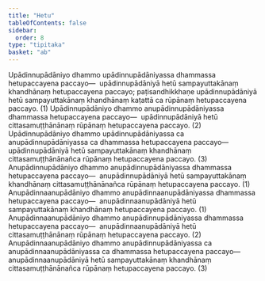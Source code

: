 ```yaml
---
title: "Hetu"
tableOfContents: false
sidebar:
  order: 8
type: "tipitaka"
basket: "ab"
---
```



<DynamicBreadcrumb />

<Division number="51">

<Paragraph number="2606">
Upādinnupādāniyo dhammo upādinnupādāniyassa dhammassa hetupaccayena paccayo—  upādinnupādāniyā hetū sampayuttakānaṃ khandhānaṃ hetupaccayena paccayo; paṭisandhikkhaṇe upādinnupādāniyā hetū sampayuttakānaṃ khandhānaṃ kaṭattā ca rūpānaṃ hetupaccayena paccayo. (1)
</Paragraph>

<Paragraph number="2607">
Upādinnupādāniyo dhammo anupādinnupādāniyassa dhammassa hetupaccayena paccayo—  upādinnupādāniyā hetū cittasamuṭṭhānānaṃ rūpānaṃ hetupaccayena paccayo. (2)
</Paragraph>

<Paragraph number="2608">
Upādinnupādāniyo dhammo upādinnupādāniyassa ca anupādinnupādāniyassa ca dhammassa hetupaccayena paccayo—  upādinnupādāniyā hetū sampayuttakānaṃ khandhānaṃ cittasamuṭṭhānānañca rūpānaṃ hetupaccayena paccayo. (3)
</Paragraph>

<Paragraph number="2609">
Anupādinnupādāniyo dhammo anupādinnupādāniyassa dhammassa hetupaccayena paccayo—  anupādinnupādāniyā hetū sampayuttakānaṃ khandhānaṃ cittasamuṭṭhānānañca rūpānaṃ hetupaccayena paccayo. (1)
</Paragraph>

<Paragraph number="2610">
Anupādinnaanupādāniyo dhammo anupādinnaanupādāniyassa dhammassa hetupaccayena paccayo—  anupādinnaanupādāniyā hetū sampayuttakānaṃ khandhānaṃ hetupaccayena paccayo. (1)
</Paragraph>

<Paragraph number="2611">
Anupādinnaanupādāniyo dhammo anupādinnupādāniyassa dhammassa hetupaccayena paccayo—  anupādinnaanupādāniyā hetū cittasamuṭṭhānānaṃ rūpānaṃ hetupaccayena paccayo. (2)
</Paragraph>

<Paragraph number="2612">
Anupādinnaanupādāniyo dhammo anupādinnupādāniyassa ca anupādinnaanupādāniyassa ca dhammassa hetupaccayena paccayo—  anupādinnaanupādāniyā hetū sampayuttakānaṃ khandhānaṃ cittasamuṭṭhānānañca rūpānaṃ hetupaccayena paccayo. (3)
</Paragraph>
</Division>